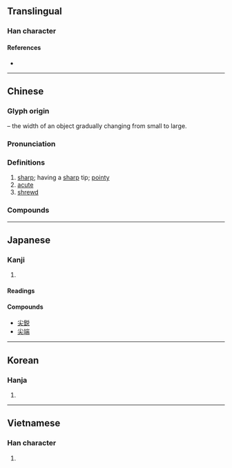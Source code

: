 {{character info/new}}
==Translingual==

===Han character===
{{Han char|rn=42|rad=小|as=03|sn=6|four=90430|canj=FK|ids=⿱⿻丨八大(GTV),⿱小大(HJK)}}

====References====
* {{Han ref|kx=0297.020|dkj=07480|dj=0591.040|hdz=10562.090|uh=5C16|ud=23574|bh=A679|bd=42617}}

----

==Chinese==
{{zh-forms}}

===Glyph origin===
{{Han compound|小|t1=small|大|t2=large}} &ndash; the width of an object gradually changing from small to large.

===Pronunciation===
{{zh-pron
|m=jiān
|c=zim1
|h=pfs=chiâm
|md=
|mn=chiam
|mna=Taiwanese-The_Consonant_ch.ogg
|mn-t=ziam1
|w=
|mc=y
|oc=y
|cat=a
}}

===Definitions===
{{zh-hanzi}}

# [[sharp]]; having a [[sharp]] tip; [[pointy]]
# [[acute]]
# [[shrewd]]

===Compounds===
{{zh-der|尖兵|尖脆|尖刀|尖頂|尖端|尖端放電|尖叫|尖刻|尖冷|尖厲|尖利|尖溜溜|尖峭|尖俏|尖銳|尖酸|尖頭|尖團音|尖細|尖嘯|尖削|尖音|尖子|尖嘴薄舌|尖嘴猴腮|二尖瓣|三尖瓣|大霸尖山|尖貨|嘴尖舌巧|嘴尖舌薄|尖兒|尖尖|尖話|冒尖|尖峰時間|上尖兒|尖元音|尖臍|尖裂葉|尖端科技|供尖|嘴尖|尖團|尖站|尖嘴鉗|尖齊圓健|尖餅|尖頭鰻|尖銳化|尖聲|尖峰|尖尖趫趫|尖團字|出尖|大尖山|尖聲尖氣|尖酸刻薄|牛角尖|眉尖|打尖|拔尖|指尖|方尖塔|打午尖|抓尖要強|早尖|抓尖兒|眼尖|眉尖眼尾|掐尖兒|掐尖落鈔|爪尖兒|毛尖茶|舌尖邊音|筍尖|舌尖鼻音|舌尖|鑽牛角尖|舌尖元音|舌尖音|鼻尖|葉尖|美人尖|頂尖好手|霹靂尖|針尖兒|舌尖後音|臀尖|頂尖|舌尖前音|耳朵尖|耳尖|尖沙咀|毛尖|尖山}}

{{zh-cat|Elementary}}

----

==Japanese==

===Kanji===
{{ja-kanji|grade=|rs=小03}}

# {{defn|lang=ja|sort=小03}}

====Readings====
{{ja-readings
|on=せん
|kun=とが-る, するど-い
}}

====Compounds====
* [[尖鋭]]
* [[尖端]]

----

==Korean==

===Hanja===
{{ko-hanja|hangeul=첨|rv=cheom|mr=ch'ŏm}}

# {{defn|lang=ko|sort=小03}}

----

==Vietnamese==

===Han character===
{{vi-hantu|[[tiêm]], [[nhọn]], [[tem]]|rs=小03}}

# {{defn|lang=vi}}